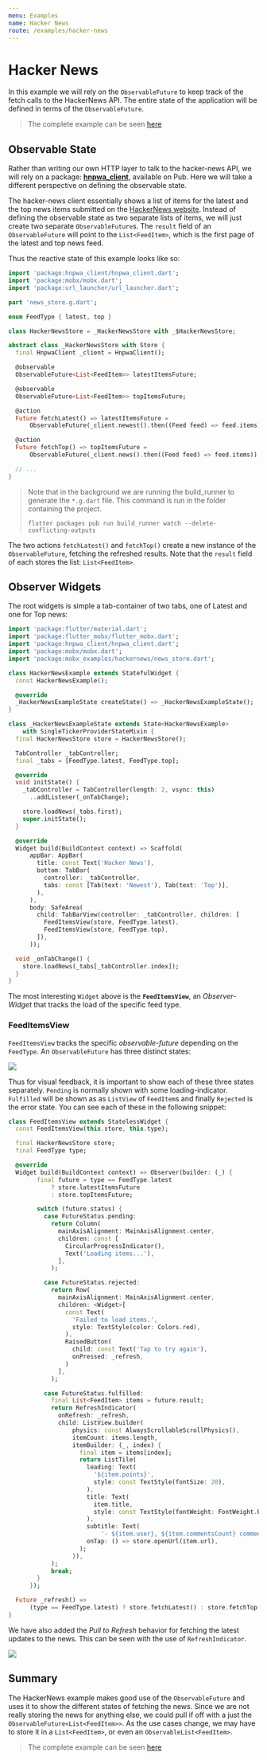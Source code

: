 ```yaml
---
menu: Examples
name: Hacker News
route: /examples/hacker-news
---
```


# Hacker News

In this example we will rely on the `ObservableFuture` to keep track of the fetch calls to the HackerNews API. The entire state of the application will be defined in terms of the `ObservableFuture`.

> The complete example can be seen [here](https://github.com/mobxjs/mobx.dart/tree/master/mobx_examples/lib/hackernews)

## Observable State

Rather than writing our own HTTP layer to talk to the hacker-news API, we will rely on a package: [**hnpwa_client**](https://pub.dartlang.org/packages/hnpwa_client), available on Pub. Here we will take a different perspective on defining the observable state.

The hacker-news client essentially shows a list of items for the latest and the top news items submitted on the [HackerNews website](https://news.ycombinator.com/). Instead of defining the observable state as two separate lists of items, we will just create two separate `ObservableFuture`s. The `result` field of an `ObservableFuture` will point to the `List<FeedItem>`, which is the first page of the latest and top news feed.

Thus the reactive state of this example looks like so:

```dart
import 'package:hnpwa_client/hnpwa_client.dart';
import 'package:mobx/mobx.dart';
import 'package:url_launcher/url_launcher.dart';

part 'news_store.g.dart';

enum FeedType { latest, top }

class HackerNewsStore = _HackerNewsStore with _$HackerNewsStore;

abstract class _HackerNewsStore with Store {
  final HnpwaClient _client = HnpwaClient();

  @observable
  ObservableFuture<List<FeedItem>> latestItemsFuture;

  @observable
  ObservableFuture<List<FeedItem>> topItemsFuture;

  @action
  Future fetchLatest() => latestItemsFuture =
      ObservableFuture(_client.newest().then((Feed feed) => feed.items));

  @action
  Future fetchTop() => topItemsFuture =
      ObservableFuture(_client.news().then((Feed feed) => feed.items));

  // ...
}

```

> Note that in the background we are running the build_runner to generate the `*.g.dart` file. This command is run in the folder containing the project.
>
> ```
> flutter packages pub run build_runner watch --delete-conflicting-outputs
> ```

The two actions `fetchLatest()` and `fetchTop()` create a new instance of the `ObservableFuture`, fetching the refreshed results. Note that the `result` field of each stores the list: `List<FeedItem>`.

## Observer Widgets

The root widgets is simple a tab-container of two tabs, one of Latest and one for Top news:

```dart
import 'package:flutter/material.dart';
import 'package:flutter_mobx/flutter_mobx.dart';
import 'package:hnpwa_client/hnpwa_client.dart';
import 'package:mobx/mobx.dart';
import 'package:mobx_examples/hackernews/news_store.dart';

class HackerNewsExample extends StatefulWidget {
  const HackerNewsExample();

  @override
  _HackerNewsExampleState createState() => _HackerNewsExampleState();
}

class _HackerNewsExampleState extends State<HackerNewsExample>
    with SingleTickerProviderStateMixin {
  final HackerNewsStore store = HackerNewsStore();

  TabController _tabController;
  final _tabs = [FeedType.latest, FeedType.top];

  @override
  void initState() {
    _tabController = TabController(length: 2, vsync: this)
      ..addListener(_onTabChange);

    store.loadNews(_tabs.first);
    super.initState();
  }

  @override
  Widget build(BuildContext context) => Scaffold(
      appBar: AppBar(
        title: const Text('Hacker News'),
        bottom: TabBar(
          controller: _tabController,
          tabs: const [Tab(text: 'Newest'), Tab(text: 'Top')],
        ),
      ),
      body: SafeArea(
        child: TabBarView(controller: _tabController, children: [
          FeedItemsView(store, FeedType.latest),
          FeedItemsView(store, FeedType.top),
        ]),
      ));

  void _onTabChange() {
    store.loadNews(_tabs[_tabController.index]);
  }
}

```

The most interesting `Widget` above is the **`FeedItemsView`**, an _Observer-Widget_ that tracks the load of the specific feed type.

### FeedItemsView

`FeedItemsView` tracks the specific _observable-future_ depending on the `FeedType`. An `ObservableFuture` has three distinct states:


<img src={observableFuture} />

Thus for visual feedback, it is important to show each of these three states separately. `Pending` is normally shown with some loading-indicator. `Fulfilled` will be shown as as `ListView` of `FeedItem`s and finally `Rejected` is the error state. You can see each of these in the following snippet:

```dart
class FeedItemsView extends StatelessWidget {
  const FeedItemsView(this.store, this.type);

  final HackerNewsStore store;
  final FeedType type;

  @override
  Widget build(BuildContext context) => Observer(builder: (_) {
        final future = type == FeedType.latest
            ? store.latestItemsFuture
            : store.topItemsFuture;

        switch (future.status) {
          case FutureStatus.pending:
            return Column(
              mainAxisAlignment: MainAxisAlignment.center,
              children: const [
                CircularProgressIndicator(),
                Text('Loading items...'),
              ],
            );

          case FutureStatus.rejected:
            return Row(
              mainAxisAlignment: MainAxisAlignment.center,
              children: <Widget>[
                const Text(
                  'Failed to load items.',
                  style: TextStyle(color: Colors.red),
                ),
                RaisedButton(
                  child: const Text('Tap to try again'),
                  onPressed: _refresh,
                )
              ],
            );

          case FutureStatus.fulfilled:
            final List<FeedItem> items = future.result;
            return RefreshIndicator(
              onRefresh: _refresh,
              child: ListView.builder(
                  physics: const AlwaysScrollableScrollPhysics(),
                  itemCount: items.length,
                  itemBuilder: (_, index) {
                    final item = items[index];
                    return ListTile(
                      leading: Text(
                        '${item.points}',
                        style: const TextStyle(fontSize: 20),
                      ),
                      title: Text(
                        item.title,
                        style: const TextStyle(fontWeight: FontWeight.bold),
                      ),
                      subtitle: Text(
                          '- ${item.user}, ${item.commentsCount} comment(s)'),
                      onTap: () => store.openUrl(item.url),
                    );
                  }),
            );
            break;
        }
      });

  Future _refresh() =>
      (type == FeedType.latest) ? store.fetchLatest() : store.fetchTop();
}

```

We have also added the _Pull to Refresh_ behavior for fetching the latest updates to the news. This can be seen with the use of `RefreshIndicator`.


<img src={hnGif} />

## Summary

The HackerNews example makes good use of the `ObservableFuture` and uses it to show the different states of fetching the news. Since we are not really storing the news for anything else, we could pull if off with a just the `ObservableFuture<List<FeedItem>>`. As the use cases change, we may have to store it in a `List<FeedItem>`, or even an `ObservableList<FeedItem>`.

> The complete example can be seen [here](https://github.com/mobxjs/mobx.dart/tree/master/mobx_examples/lib/hackernews)
